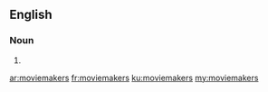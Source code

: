 ==English==

===Noun===
{{head|en|noun plural form}}

# {{plural of|moviemaker|lang=en}}

[[ar:moviemakers]]
[[fr:moviemakers]]
[[ku:moviemakers]]
[[my:moviemakers]]